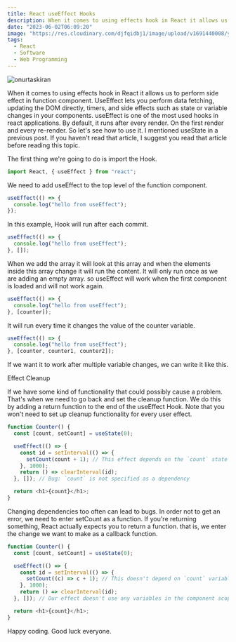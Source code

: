 ```yaml
---
title: React useEffect Hooks
description: When it comes to using effects hook in React it allows us to perform side effect in function component. UseEffect lets you perform data fetching
date: "2023-06-02T06:09:20"
image: "https://res.cloudinary.com/djfqidbj1/image/upload/v1691440008/yqcd90pl1fdgpoxn4all.png"
tags:
  - React
  - Software
  - Web Programming
---
```


<img
  className="w-full rounded-xl"
  src="https://res.cloudinary.com/djfqidbj1/image/upload/v1691440008/yqcd90pl1fdgpoxn4all.png"
  alt="onurtaskiran"
/>

When it comes to using effects hook in React it allows us to perform side effect in function component. UseEffect lets you perform data fetching, updating the DOM directly, timers, and side effects such as state or variable changes in your components. useEffect is one of the most used hooks in react applications. By default, it runs after every render. On the first render and every re-render. So let's see how to use it. I mentioned useState in a previous post. If you haven't read that article, I suggest you read that article before reading this topic.

The first thing we're going to do is import the Hook.

```javascript
import React, { useEffect } from "react";
```

We need to add useEffect to the top level of the function component.

```javascript
useEffect(() => {
  console.log("hello from useEffect");
});
```

In this example, Hook will run after each commit.

```javascript
useEffect(() => {
  console.log("hello from useEffect");
}, []);
```

When we add the array it will look at this array and when the elements inside this array change it will run the content. It will only run once as we are adding an empty array. so useEffect will work when the first component is loaded and will not work again.

```javascript
useEffect(() => {
  console.log("hello from useEffect");
}, [counter]);
```

It will run every time it changes the value of the counter variable.

```javascript
useEffect(() => {
  console.log("hello from useEffect");
}, [counter, counter1, counter2]);
```

If we want it to work after multiple variable changes, we can write it like this.

Effect Cleanup

If we have some kind of functionality that could possibly cause a problem. That's when we need to go back and set the cleanup function. We do this by adding a return function to the end of the useEffect Hook. Note that you won't need to set up cleanup functionality for every user effect.

```javascript
function Counter() {
  const [count, setCount] = useState(0);

  useEffect(() => {
    const id = setInterval(() => {
      setCount(count + 1); // This effect depends on the `count` state
    }, 1000);
    return () => clearInterval(id);
  }, []); // Bug: `count` is not specified as a dependency

  return <h1>{count}</h1>;
}
```

Changing dependencies too often can lead to bugs. In order not to get an error, we need to enter setCount as a function. If you're returning something, React actually expects you to return a function. that is, we enter the change we want to make as a callback function.

```javascript
function Counter() {
  const [count, setCount] = useState(0);

  useEffect(() => {
    const id = setInterval(() => {
      setCount((c) => c + 1); // This doesn't depend on `count` variable outside
    }, 1000);
    return () => clearInterval(id);
  }, []); // Our effect doesn't use any variables in the component scope

  return <h1>{count}</h1>;
}
```

Happy coding. Good luck everyone.
